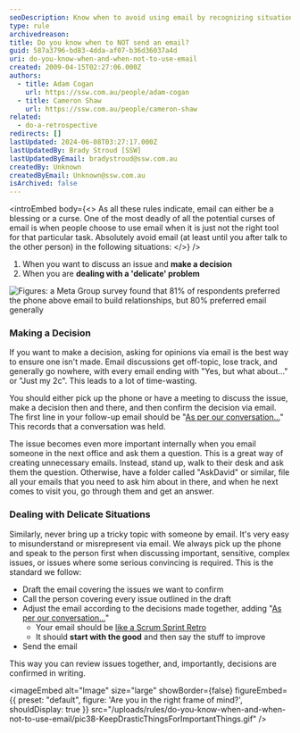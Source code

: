 ```yaml
---
seoDescription: Know when to avoid using email by recognizing situations where a phone call or meeting is more effective.
type: rule
archivedreason:
title: Do you know when to NOT send an email?
guid: 587a3796-bd83-4dda-af07-b36d36037a4d
uri: do-you-know-when-and-when-not-to-use-email
created: 2009-04-15T02:27:06.000Z
authors:
  - title: Adam Cogan
    url: https://ssw.com.au/people/adam-cogan
  - title: Cameron Shaw
    url: https://ssw.com.au/people/cameron-shaw
related:
  - do-a-retrospective
redirects: []
lastUpdated: 2024-06-08T03:27:17.000Z
lastUpdatedBy: Brady Stroud [SSW]
lastUpdatedByEmail: bradystroud@ssw.com.au
createdBy: Unknown
createdByEmail: Unknown@ssw.com.au
isArchived: false
---
```


<introEmbed
  body={<>
As all these rules indicate, email can either be a blessing or a curse. One of the most deadly of all the potential curses of email is when people choose to use email when it is just not the right tool for that particular task. Absolutely avoid email (at least until you after talk to the other person) in the following situations:
  </>}
/>
1. When you want to discuss an issue and **make a decision**
2. When you are **dealing with a 'delicate' problem**

![Figures: a Meta Group survey found that 81% of respondents preferred the phone above email to build relationships, but 80% preferred email generally](/uploads/rules/do-you-know-when-and-when-not-to-use-email/MetaGroupPhoneOverEmail.gif)

### Making a Decision

If you want to make a decision, asking for opinions via email is the best way to ensure one isn't made. Email discussions get off-topic, lose track, and generally go nowhere, with every email ending with "Yes, but what about..." or "Just my 2c". This leads to a lot of time-wasting.

You should either pick up the phone or have a meeting to discuss the issue, make a decision then and there, and then confirm the decision via email. The first line in your follow-up email should be "[As per our conversation...](/do-you-send-as-per-our-conversation-emails)" This records that a conversation was held.

The issue becomes even more important internally when you email someone in the next office and ask them a question. This is a great way of creating unnecessary emails. Instead, stand up, walk to their desk and ask them the question. Otherwise, have a folder called "AskDavid" or similar, file all your emails that you need to ask him about in there, and when he next comes to visit you, go through them and get an answer.

### Dealing with Delicate Situations

Similarly, never bring up a tricky topic with someone by email. It's very easy to misunderstand or misrepresent via email. We always pick up the phone and speak to the person first when discussing important, sensitive, complex issues, or issues where some serious convincing is required. This is the standard we follow:

- Draft the email covering the issues we want to confirm
- Call the person covering every issue outlined in the draft
- Adjust the email according to the decisions made together, adding "[As per our conversation...](/do-you-send-as-per-our-conversation-emails)"
  - Your email should be [like a Scrum Sprint Retro](/do-a-retrospective)
  - It should **start with the good** and then say the stuff to improve
- Send the email

This way you can review issues together, and, importantly, decisions are confirmed in writing.


<imageEmbed
  alt="Image"
  size="large"
  showBorder={false}
  figureEmbed={{
    preset: "default",
    figure: 'Are you in the right frame of mind?',
    shouldDisplay: true
  }}
  src="/uploads/rules/do-you-know-when-and-when-not-to-use-email/pic38-KeepDrasticThingsForImportantThings.gif"
/>
